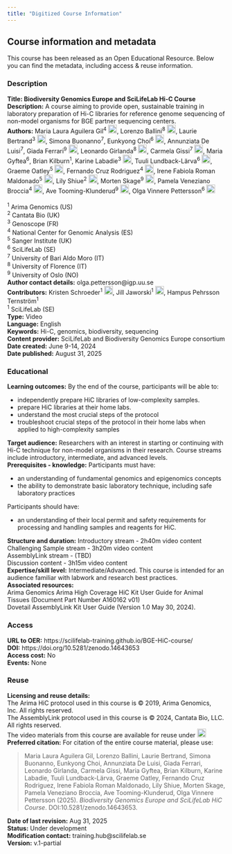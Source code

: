 ```yaml
---
title: "Digitized Course Information"
---
```


## Course information and metadata
This course has been released as an Open Educational Resource. Below you can find the metadata, including access & reuse information. 

### Description
::: {.callout-note appearance="simple" icon=false}
**Title: Biodiversity Genomics Europe and SciLifeLab Hi-C Course** <br>
**Description:** A course aiming to provide open, sustainable training in laboratory preparation of Hi-C libraries for reference genome sequencing of non-model organisms for BGE partner sequencing centers. <br>
**Authors:** Maria Laura Aguilera Gil<sup>4</sup> <a href="https://orcid.org/0000-0002-8631-8778" rel="orcid"><img src="img/ORCID_Logomark.png" alt="" width="20" height="20"/></a>, Lorenzo Ballini<sup>8</sup> <a href="https://orcid.org/0009-0009-5400-2128" rel="orcid"><img src="img/ORCID_Logomark.png" alt="" width="20" height="20"/></a>, Laurie Bertrand<sup>3</sup> <a href="https://orcid.org/0000-0002-4550-761X" rel="orcid"><img src="img/ORCID_Logomark.png" alt="" width="20" height="20"/></a>, Simona Buonanno<sup>7</sup>, Eunkyong Choi<sup>6</sup> <a href="https://orcid.org/0009-0007-7147-9468" rel="orcid"><img src="img/ORCID_Logomark.png" alt="" width="20" height="20"/></a>, Annunziata De Luisi<sup>7</sup>, Giada Ferrari<sup>9</sup> <a href="https://orcid.org/0000-0002-0850-1518" rel="orcid"><img src="img/ORCID_Logomark.png" alt="" width="20" height="20"/></a>, Leonardo Girlanda<sup>8</sup> <a href="https://orcid.org/0009-0009-8934-1875" rel="orcid"><img src="img/ORCID_Logomark.png" alt="" width="20" height="20"/></a>, Carmela Gissi<sup>7</sup> <a href="https://orcid.org/0000-0002-2269-079X" rel="orcid"><img src="img/ORCID_Logomark.png" alt="" width="20" height="20"/></a>, Maria Gyftea<sup>6</sup>, Brian Kilburn<sup>1</sup>, Karine Labadie<sup>3</sup> <a href="https://orcid.org/0000-0001-7467-8509" rel="orcid"><img src="img/ORCID_Logomark.png" alt="" width="20" height="20"/></a>, Tuuli Lundback-Lärva<sup>6</sup> <a href="https://orcid.org/0009-0008-7630-6846" rel="orcid"><img src="img/ORCID_Logomark.png" alt="" width="20" height="20"/></a>, Graeme Oatley<sup>5</sup> <a href="https://orcid.org/0000-0003-0896-9994" rel="orcid"><img src="img/ORCID_Logomark.png" alt="" width="20" height="20"/></a>, Fernando Cruz Rodriguez<sup>4</sup> <a href="https://orcid.org/0000-0003-4098-8829" rel="orcid"><img src="img/ORCID_Logomark.png" alt="" width="20" height="20"/></a>, Irene Fabiola Roman Maldonado<sup>5</sup> <a href="https://orcid.org/0000-0001-5835-3560" rel="orcid"><img src="img/ORCID_Logomark.png" alt="" width="20" height="20"/></a>, Lily Shiue<sup>2</sup> <a href="https://orcid.org/0000-0002-4480-8920" rel="orcid"><img src="img/ORCID_Logomark.png" alt="" width="20" height="20"/></a>, Morten Skage<sup>9</sup> <a href="https://orcid.org/0000-0002-5312-8038" rel="orcid"><img src="img/ORCID_Logomark.png" alt="" width="20" height="20"/></a>, Pamela Veneziano Broccia<sup>4</sup> <a href="https://orcid.org/0000-0002-3498-7304" rel="orcid"><img src="img/ORCID_Logomark.png" alt="" width="20" height="20"/></a>, Ave Tooming-Klunderud<sup>9</sup> <a href="https://orcid.org/0009-0008-0057-2873" rel="orcid"><img src="img/ORCID_Logomark.png" alt="" width="20" height="20"/></a>, Olga Vinnere Pettersson<sup>6</sup> <a href="https://orcid.org/0000-0002-5597-1870" rel="orcid"><img src="img/ORCID_Logomark.png" alt="" width="20" height="20"/></a><br>
<br>
<sup>1</sup> Arima Genomics (US)<br>
<sup>2</sup> Cantata Bio (UK)<br>
<sup>3</sup> Genoscope (FR)<br>
<sup>4</sup> National Center for Genomic Analysis (ES)<br>
<sup>5</sup> Sanger Institute (UK)<br>
<sup>6</sup> SciLifeLab (SE)<br>
<sup>7</sup> University of Bari Aldo Moro (IT)<br>
<sup>8</sup> University of Florence (IT)<br>
<sup>9</sup> University of Oslo (NO) <br>
**Author contact details:** olga.pettersson@igp.uu.se<br>
**Contributors:** Kristen Schroeder<sup>1</sup> <a href="https://orcid.org/0000-0002-6271-4530" rel="orcid"><img src="img/ORCID_Logomark.png" alt="" width="20" height="20"/></a>, Jill Jaworski<sup>1</sup> <a href="https://orcid.org/0009-0006-2607-5256" rel="orcid"><img src="img/ORCID_Logomark.png" alt="" width="20" height="20"/></a>, Hampus Pehrsson Ternström<sup>1</sup><br>
<sup>1</sup> SciLifeLab (SE)<br>
**Type:** Video <br>
**Language:** English <br>
**Keywords:** Hi-C, genomics, biodiversity, sequencing <br>
**Content provider:** SciLifeLab and Biodiversity Genomics Europe consortium <br>
**Date created:** June 9-14, 2024 <br>
**Date published:** August 31, 2025  <br>

:::

### Educational
::: {.callout-note appearance="simple" icon=false}
**Learning outcomes:** By the end of the course, participants will be able to: 

- independently prepare HiC libraries of low-complexity samples.
- prepare HiC libraries at their home labs.
- understand the most crucial steps of the protocol 
- troubleshoot crucial steps of the protocol in their home labs when applied to high-complexity samples

**Target audience:** Researchers with an interest in starting or continuing with Hi-C technique for non-model organisms in their research. Course streams include introductory, intermediate, and advanced levels. <br>
**Prerequisites - knowledge:** Participants must have: 

- an understanding of fundamental genomics and epigenomics concepts
- the ability to demonstrate basic laboratory technique, including safe laboratory practices 

Participants should have:

 - an understanding of their local permit and safety requirements for processing and handling samples and reagents for HiC.

**Structure and duration:**
Introductory stream - 2h40m video content <br>
Challenging Sample stream - 3h20m video content<br>
AssemblyLink stream - (TBD) <br>
Discussion content - 3h15m video content <br>
**Expertise/skill level:** Intermediate/Advanced. This course is intended for an audience familiar with labwork and research best practices. <br> 
**Associated resources:** <br> Arima Genomics Arima High Coverage HiC Kit User Guide for Animal Tissues (Document Part Number A160162 v01) <br>Dovetail AssemblyLink Kit User Guide (Version 1.0 May 30, 2024).
:::

### Access
::: {.callout-note appearance="simple" icon=false}
**URL to OER:** https://scilifelab-training.github.io/BGE-HiC-course/ <br>
**DOI:** https://doi.org/10.5281/zenodo.14643653 <br>
**Access cost:** No <br> 
**Events:** None<br>
:::

### Reuse
::: {.callout-note appearance="simple" icon=false}
**Licensing and reuse details:** <br>The Arima HiC protocol used in this course is © 2019, Arima Genomics, Inc. All rights reserved. <br>The AssemblyLink protocol used in this course is © 2024, Cantata Bio, LLC. All rights reserved.
<br>
The video materials from this course are available for reuse under <a href="https://creativecommons.org/licenses/by/4.0/" rel="orcid"><img src="img/CCBY4.0.png" alt="" height="20"/></a><br>
**Preferred citation:** For citation of the entire course material, please use:

> Maria Laura Aguilera Gil, Lorenzo Ballini, Laurie Bertrand, Simona Buonanno, Eunkyong Choi, Annunziata De Luisi, Giada Ferrari, Leonardo Girlanda, Carmela Gissi, Maria Gyftea, Brian Kilburn, Karine Labadie, Tuuli Lundback-Lärva, Graeme Oatley, Fernando Cruz Rodriguez, Irene Fabiola Roman Maldonado, Lily Shiue, Morten Skage, Pamela Veneziano Broccia, Ave Tooming-Klunderud, Olga Vinnere Pettersson (2025). *Biodiversity Genomics Europe and SciLifeLab HiC Course*. DOI:10.5281/zenodo.14643653. <br>

**Date of last revision:** Aug 31, 2025 <br>
**Status:** Under development<br>
**Modification contact:** training.hub@scilifelab.se<br>
**Version:** v.1-partial

:::